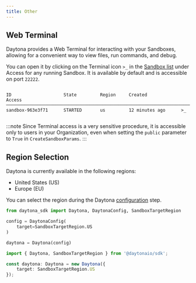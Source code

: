 ```yaml
---
title: Other
---
```



## Web Terminal

Daytona provides a Web Terminal for interacting with your Sandboxes, allowing for a convenient way to view files, run commands, and debug.

You can open it by clicking on the Terminal icon `>_` in the [Sandbox list](https://app.daytona.io/dashboard/sandboxes) under Access for any running Sandbox. It is available by default and is accessible on port `22222`.

```text
                                                                                                                   
ID                    State         Region     Created             Access
──────────────────────────────────────────────────────────────────────────────
sandbox-963e3f71      STARTED       us         12 minutes ago      >_         
                                                                                                                                                                                                                                          
```

:::note
Since Terminal access is a very sensitive procedure, it is accessible only to users in your Organization, even when setting the `public` parameter to `True` in `CreateSandboxParams`.
:::

## Region Selection

Daytona is currently available in the following regions:

- United States (US)
- Europe (EU)

You can select the region during the Daytona [configuration](/docs/configuration) step.

```python
from daytona_sdk import Daytona, DaytonaConfig, SandboxTargetRegion

config = DaytonaConfig(
    target=SandboxTargetRegion.US
)

daytona = Daytona(config)

```

```typescript
import { Daytona, SandboxTargetRegion } from '@daytonaio/sdk';

const daytona: Daytona = new Daytona({
    target: SandboxTargetRegion.US
});
```
